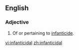 ==English==

===Adjective===
{{head|en|adjective}}

# Of or pertaining to [[infanticide]].

[[vi:infanticidal]]
[[zh:infanticidal]]